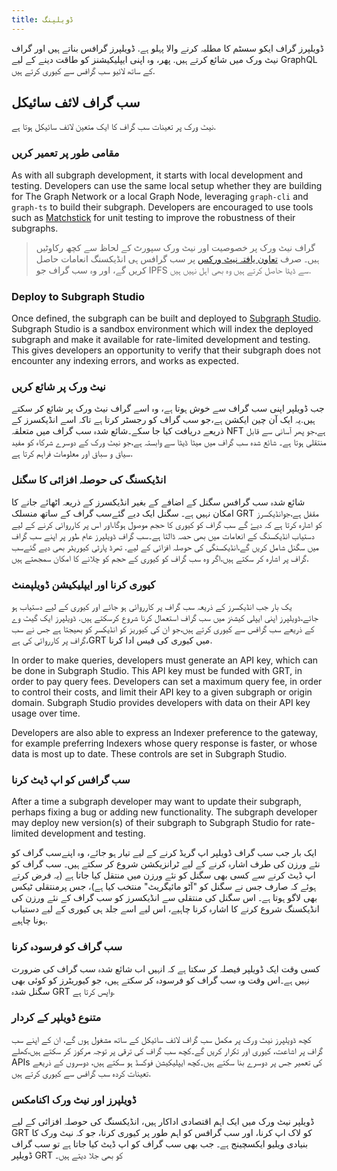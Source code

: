 ```yaml
---
title: ڈویلپنگ
---
```


ڈویلپرز گراف ایکو سسٹم کا مطلبہ کرنے والا پہلو ہے. ڈویلپرز گرافس بناتے ہیں اور گراف نیٹ ورک میں شائع کرتے ہیں. پھر، وہ اپنی ایپلیکیشنز کو طاقت دینے کے لیے GraphQL کے ساتھ لائیو سب گرافس سے کیوری کرتے ہیں.

## سب گراف لائف سائیکل

نیٹ ورک پر تعینات سب گراف کا ایک متعین لائف سائیکل ہوتا ہے.

### مقامی طور پر تعمیر کریں

As with all subgraph development, it starts with local development and testing. Developers can use the same local setup whether they are building for The Graph Network or a local Graph Node, leveraging `graph-cli` and `graph-ts` to build their subgraph. Developers are encouraged to use tools such as [Matchstick](https://github.com/LimeChain/matchstick) for unit testing to improve the robustness of their subgraphs.

> گراف نیٹ ورک پر خصوصیت اور نیٹ ورک سپورٹ کے لحاظ سے کچھ رکاوٹیں ہیں۔ صرف [تعاون یافتہ نیٹ ورکس](/developing/supported-networks) پر سب گرافس ہی انڈیکسنگ انعامات حاصل کریں گے، اور وہ سب گراف جو IPFS سے ڈیٹا حاصل کرتے ہیں وہ بھی اہل نہیں ہیں.

### Deploy to Subgraph Studio

Once defined, the subgraph can be built and deployed to [Subgraph Studio](/deploying/subgraph-studio-faqs/). Subgraph Studio is a sandbox environment which will index the deployed subgraph and make it available for rate-limited development and testing. This gives developers an opportunity to verify that their subgraph does not encounter any indexing errors, and works as expected.

### نیٹ ورک پر شائع کریں

جب ڈویلپر اپنی سب گراف سے خوش ہوتا ہے، وہ اسے گراف نیٹ ورک پر شائع کر سکتے ہیں.یہ ایک آن چین ایکشن ہے،جو سب گراف کو رجسٹر کرتا ہے تاکہ اسے انڈیکسرز کے ذریعے دریافت کیا جا سکے۔شائع شدہ سب گراف میں متعلقہ NFT ہے،جو پھر آسانی سے قابل منتقلی ہوتا ہے۔ شائع شدہ سب گراف میں میٹا ڈیٹا سے وابستہ ہے،جو نیٹ ورک کے دوسرے شرکاء کو مفید سیاق و سباق اور معلومات فراہم کرتا ہے.

### انڈیکسنگ کی حوصلہ افزائی کا سگنل

شائع شدہ سب گرافس سگنل کے اضافے کے بغیر انڈیکسرز کے ذریعہ اٹھائے جانے کا امکان نہیں ہے۔ سگنل ایک دیے گئےسب گراف کے ساتھ منسلک GRT مقفل ہے،جوانڈیکسرز کو اشارہ کرتا ہے کہ دیۓ گے سب گراف کو کیوری کا حجم موصول ہوگا،اور اس پر کارروائی کرنے کے لیے دستیاب انڈیکسنگ کے انعامات میں بھی حصہ ڈالتا ہے۔سب گراف ڈویلپرز عام طور پر اپنے سب گراف میں سگنل شامل کریں گے،انڈیکسنگی کی حوصلہ افزائی کے لیے. تھرڈ پارٹی کیوریٹر بھی دیے گئےسب گراف پر اشارہ کر سکتے ہیں،اگر وہ سب گراف کو کیوری کے حجم کو چلانے کا امکان سمجھتے ہیں.

### کیوری کرنا اور ایپلیکیشن ڈویلپمنٹ

یک بار جب انڈیکسرز کے ذریعہ سب گراف پر کارروائی ہو جائے اور کیوری کے لیے دستیاب ہو جائے،ڈویلپرز اپنی ایپلی کیشنز میں سب گراف استعمال کرنا شروع کرسکتے ہیں. ڈویلپرز ایک گیٹ وے کے ذریعے سب گرافس سے کیوری کرتے ہیں،جو ان کی کیوریز کو انڈیکسر کو بھیجتا ہے جس نے سب گراف پر کارروائی کی ہے،GRT میں کیوری کی فیس ادا کرنا.

In order to make queries, developers must generate an API key, which can be done in Subgraph Studio. This API key must be funded with GRT, in order to pay query fees. Developers can set a maximum query fee, in order to control their costs, and limit their API key to a given subgraph or origin domain. Subgraph Studio provides developers with data on their API key usage over time.

Developers are also able to express an Indexer preference to the gateway, for example preferring Indexers whose query response is faster, or whose data is most up to date. These controls are set in Subgraph Studio.

### سب گرافس کو اپ ڈیٹ کرنا

After a time a subgraph developer may want to update their subgraph, perhaps fixing a bug or adding new functionality. The subgraph developer may deploy new version(s) of their subgraph to Subgraph Studio for rate-limited development and testing.

ایک بار جب سب گراف ڈویلپر اپ گریڈ کرنے کے لیے تیار ہو جائے، وہ اپنےسب گراف کو نئے ورزن کی طرف اشارہ کرنے کے لیے ٹرانزیکشن شروع کر سکتے ہیں۔ سب گراف کو اپ ڈیٹ کرنے سے کسی بھی سگنل کو نئے ورزن میں منتقل کیا جاتا ہے (یہ فرض کرتے ہوئے کہ صارف جس نے سگنل کو "آٹو مائیگریٹ" منتخب کیا ہے)، جس پرمنتقلی ٹیکس بھی لاگو ہوتا ہے۔ اس سگنل کی منتقلی سے انڈیکسرز کو سب گراف کے نئے ورزن کی انڈیکسنگ شروع کرنے کا اشارہ کرنا چاہیے، اس لیے اسے جلد ہی کیوری کے لیے دستیاب ہونا چاہیے.

### سب گراف کو فرسودہ کرنا

کسی وقت ایک ڈویلپر فیصلہ کر سکتا ہے کہ انہیں اب شائع شدہ سب گراف کی ضرورت نہیں ہے۔اس وقت وہ سب گراف کو فرسودہ کر سکتے ہیں، جو کیوریٹرز کو کوئی بھی سگنل شدہ GRT واپس کرتا ہے.

### متنوع ڈویلپر کے کردار

کچھ ڈویلپرز نیٹ ورک پر مکمل سب گراف لائف سائیکل کے ساتھ مشغول ہوں گے، ان کے اپنے سب گراف پر اشاعت، کیوری اور تکرار کریں گے۔کچھ سب گراف کی ترقی پر توجہ مرکوز کر سکتے ہیں،کھلے APIs کی تعمیر جس پر دوسرے بنا سکتے ہیں۔کچھ ایپلیکیشن فوکسڈ ہو سکتے ہیں، دوسروں کے ذریعے تعینات کردہ سب گرافس سے کیوری کرتے ہیں.

### ڈویلپرز اور نیٹ ورک اکنامکس

ڈویلپر نیٹ ورک میں ایک اہم اقتصادی اداکار ہیں، انڈیکسنگ کی حوصلہ افزائی کے لیے GRT کو لاک اپ کرنا، اور سب گرافس کو اہم طور پر کیوری کرنا، جو کہ نیٹ ورک کا بنیادی ویلیو ایکسچینج ہے۔ جب بھی سب گراف کو اپ ڈیٹ کیا جاتا ہے تو سب گراف ڈویلپر GRT کو بھی جلا دیتے ہیں۔
